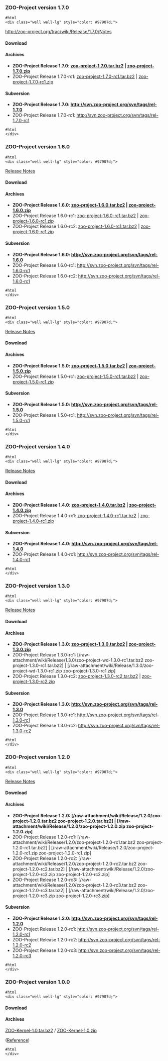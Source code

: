 

=== ZOO-Project version 1.7.0 ===
<pre>
#html
<div class="well well-lg" style="color: #97907d;">
</pre>
http://zoo-project.org/trac/wiki/Release/1.7.0/Notes

==== Download ====

==== Archives ====

*'''ZOO-Project Release 1.7.0: [http://zoo-project.org/dl/zoo-project-1.7.0.tar.bz2 zoo-project-1.7.0.tar.bz2] | [http://zoo-project.org/dl/zoo-project-1.7.0.zip zoo-project-1.7.0.zip]'''
*ZOO-Project Release 1.7.0-rc1: [http://zoo-project.org/dl/zoo-project-1.7.0-rc1.tar.bz2 zoo-project-1.7.0-rc1.tar.bz2] | [http://zoo-project.org/dl/zoo-project-1.7.0-rc1.zip zoo-project-1.7.0-rc1.zip]

==== Subversion ====

*'''ZOO-Project Release 1.7.0: http://svn.zoo-project.org/svn/tags/rel-1.7.0'''
*ZOO-Project Release 1.7.0-rc1: http://svn.zoo-project.org/svn/tags/rel-1.7.0-rc1
<pre>
#html
</div>
</pre>
=== ZOO-Project version 1.6.0 ===
<pre>
#html
<div class="well well-lg" style="color: #97907d;">
</pre>
[http://zoo-project.org/trac/wiki/Release/1.6.0/Notes Release Notes]

==== Download ====

==== Archives ====

*'''ZOO-Project Release 1.6.0: [http://zoo-project.org/dl/zoo-project-1.6.0.tar.bz2 zoo-project-1.6.0.tar.bz2] | [http://zoo-project.org/dl/zoo-project-1.6.0.zip zoo-project-1.6.0.zip]'''
*ZOO-Project Release 1.6.0-rc1: [http://zoo-project.org/dl/zoo-project-1.6.0-rc1.tar.bz2 zoo-project-1.6.0-rc1.tar.bz2] | [http://zoo-project.org/dl/zoo-project-1.6.0-rc1.zip zoo-project-1.6.0-rc1.zip]
*ZOO-Project Release 1.6.0-rc2: [http://zoo-project.org/dl/zoo-project-1.6.0-rc1.tar.bz2 zoo-project-1.6.0-rc1.tar.bz2] | [http://zoo-project.org/dl/zoo-project-1.6.0-rc1.zip zoo-project-1.6.0-rc1.zip]

==== Subversion ====

*'''ZOO-Project Release 1.6.0: http://svn.zoo-project.org/svn/tags/rel-1.6.0'''
*ZOO-Project Release 1.6.0-rc1: http://svn.zoo-project.org/svn/tags/rel-1.6.0-rc1
*ZOO-Project Release 1.6.0-rc2: http://svn.zoo-project.org/svn/tags/rel-1.6.0-rc1
<pre>
#html
</div>
</pre>
=== ZOO-Project version 1.5.0 ===
<pre>
#html
<div class="well well-lg" style="color: #97907d;">
</pre>
[http://zoo-project.org/trac/wiki/Release/1.5.0/Notes Release Notes]

==== Download ====

==== Archives ====

*'''ZOO-Project Release 1.5.0: [http://zoo-project.org/dl/zoo-project-1.5.0.tar.bz2 zoo-project-1.5.0.tar.bz2] | [http://zoo-project.org/dl/zoo-project-1.5.0.zip zoo-project-1.5.0.zip]'''
*ZOO-Project Release 1.5.0-rc1: [http://zoo-project.org/dl/zoo-project-1.5.0-rc1.tar.bz2 zoo-project-1.5.0-rc1.tar.bz2] | [http://zoo-project.org/dl/zoo-project-1.5.0-rc1.zip zoo-project-1.5.0-rc1.zip]

==== Subversion ====

*'''ZOO-Project Release 1.5.0: http://svn.zoo-project.org/svn/tags/rel-1.5.0'''
*ZOO-Project Release 1.5.0-rc1: http://svn.zoo-project.org/svn/tags/rel-1.5.0-rc1

<pre>
#html
</div>
</pre>

=== ZOO-Project version 1.4.0 ===
<pre>
#html
<div class="well well-lg" style="color: #97907d;">
</pre>
[http://zoo-project.org/trac/wiki/Release/1.4.0/Notes Release Notes]

==== Download ====

==== Archives ====

*'''ZOO-Project Release 1.4.0: [http://zoo-project.org/dl/zoo-project-1.4.0.tar.bz2 zoo-project-1.4.0.tar.bz2] | [http://zoo-project.org/dl/zoo-project-1.4.0.zip zoo-project-1.4.0.zip]'''
*ZOO-Project Release 1.4.0-rc1: [http://zoo-project.org/dl/zoo-project-1.4.0-rc1.tar.bz2 zoo-project-1.4.0-rc1.tar.bz2] | [http://zoo-project.org/dl/zoo-project-1.4.0-rc1.zip zoo-project-1.4.0-rc1.zip]

==== Subversion ====

*'''ZOO-Project Release 1.4.0: http://svn.zoo-project.org/svn/tags/rel-1.4.0'''
*ZOO-Project Release 1.4.0-rc1: http://svn.zoo-project.org/svn/tags/rel-1.4.0-rc1

<pre>
#html
</div>
</pre>

=== ZOO-Project version 1.3.0 ===

<pre>
#html
<div class="well well-lg" style="color: #97907d;">
</pre>

[http://zoo-project.org/trac/wiki/Release/1.3.0/Notes Release Notes]

==== Download ====

==== Archives ====

*'''ZOO-Project Release 1.3.0: [http://www.zoo-project.org/dl/zoo-project-1.3.0.tar.bz2 zoo-project-1.3.0.tar.bz2] | [http://www.zoo-project.org/dl/zoo-project-1.3.0.zip zoo-project-1.3.0.zip]'''
*ZOO-Project Release 1.3.0-rc1: [/raw-attachment/wiki/Release/1.3.0/zoo-project-wd-1.3.0-rc1.tar.bz2 zoo-project-1.3.0-rc1.tar.bz2] | [/raw-attachment/wiki/Release/1.3.0/zoo-project-wd-1.3.0-rc1.zip zoo-project-1.3.0-rc1.zip]
*ZOO-Project Release 1.3.0-rc2: [http://www.zoo-project.org/dl/zoo-project-1.3.0-rc2.tar.bz2 zoo-project-1.3.0-rc2.tar.bz2] | [http://www.zoo-project.org/dl/zoo-project-1.3.0-rc2.zip zoo-project-1.3.0-rc2.zip]

==== Subversion ====

*'''ZOO-Project Release 1.3.0: http://svn.zoo-project.org/svn/tags/rel-1.3.0'''
*ZOO-Project Release 1.3.0-rc1: http://svn.zoo-project.org/svn/tags/rel-1.3.0-rc1
*ZOO-Project Release 1.3.0-rc2: http://svn.zoo-project.org/svn/tags/rel-1.3.0-rc2

<pre>
#html
</div>
</pre>

=== ZOO-Project version 1.2.0 ===

<pre>
#html
<div class="well well-lg" style="color: #97907d;">
</pre>

[http://zoo-project.org/trac/wiki/Release/1.2.0/Notes Release Notes]

==== Download ====

==== Archives ====

*'''ZOO-Project Release 1.2.0: [/raw-attachment/wiki/Release/1.2.0/zoo-project-1.2.0.tar.bz2 zoo-project-1.2.0.tar.bz2] | [/raw-attachment/wiki/Release/1.2.0/zoo-project-1.2.0.zip zoo-project-1.2.0.zip]'''
*ZOO-Project Release 1.2.0-rc1: [/raw-attachment/wiki/Release/1.2.0/zoo-project-1.2.0-rc1.tar.bz2 zoo-project-1.2.0-rc1.tar.bz2] | [/raw-attachment/wiki/Release/1.2.0/zoo-project-1.2.0-rc1.zip zoo-project-1.2.0-rc1.zip]
*ZOO-Project Release 1.2.0-rc2: [/raw-attachment/wiki/Release/1.2.0/zoo-project-1.2.0-rc2.tar.bz2 zoo-project-1.2.0-rc2.tar.bz2] | [/raw-attachment/wiki/Release/1.2.0/zoo-project-1.2.0-rc2.zip zoo-project-1.2.0-rc2.zip]
*ZOO-Project Release 1.2.0-rc3: [/raw-attachment/wiki/Release/1.2.0/zoo-project-1.2.0-rc3.tar.bz2 zoo-project-1.2.0-rc3.tar.bz2] | [/raw-attachment/wiki/Release/1.2.0/zoo-project-1.2.0-rc3.zip zoo-project-1.2.0-rc3.zip]

==== Subversion ====

*'''ZOO-Project Release 1.2.0: http://svn.zoo-project.org/svn/tags/rel-1.2.0'''
*ZOO-Project Release 1.2.0-rc1: http://svn.zoo-project.org/svn/tags/rel-1.2.0-rc1
*ZOO-Project Release 1.2.0-rc2: http://svn.zoo-project.org/svn/tags/rel-1.2.0-rc2
*ZOO-Project Release 1.2.0-rc3: http://svn.zoo-project.org/svn/tags/rel-1.2.0-rc3
<pre>
#html
</div>
</pre>
=== ZOO-Project version 1.0.0 ===

<pre>
#html
<div class="well well-lg" style="color: #97907d;">
</pre>

==== Download ====

==== Archives ====

[http://www.zoo-project.org/dl/ZOO-Kernel-1.0.tar.bz2 ZOO-Kernel-1.0.tar.bz2] / [http://www.zoo-project.org/dl/ZOO-Kernel-1.0.zip ZOO-Kernel-1.0.zip]

([http://lists.osgeo.org/pipermail/zoo-discuss/2010-April/000221.html Reference])

<pre>
#html
</div>
</pre>



{{TracNotice|{{PAGENAME}}}}